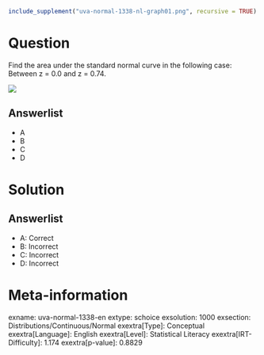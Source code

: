 ```r
include_supplement("uva-normal-1338-nl-graph01.png", recursive = TRUE)
```

Question
========

Find the area under the standard normal curve in the following case: Between z = 0.0 and z = 0.74.

![](uva-normal-1338-nl-graph01.png)

Answerlist
----------

* A
* B
* C
* D

Solution
========

Answerlist
----------

* A: Correct
* B: Incorrect
* C: Incorrect
* D: Incorrect

Meta-information
================
exname: uva-normal-1338-en
extype: schoice
exsolution: 1000
exsection: Distributions/Continuous/Normal
exextra[Type]: Conceptual
exextra[Language]: English
exextra[Level]: Statistical Literacy
exextra[IRT-Difficulty]: 1.174
exextra[p-value]: 0.8829
